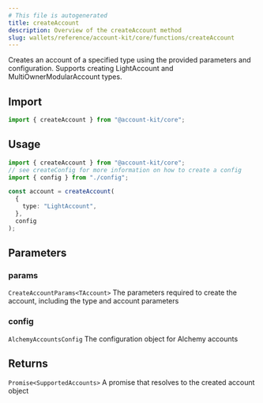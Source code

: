 ```yaml
---
# This file is autogenerated
title: createAccount
description: Overview of the createAccount method
slug: wallets/reference/account-kit/core/functions/createAccount
---
```


Creates an account of a specified type using the provided parameters and configuration. Supports creating LightAccount and MultiOwnerModularAccount types.

## Import

```ts
import { createAccount } from "@account-kit/core";
```

## Usage

```ts
import { createAccount } from "@account-kit/core";
// see createConfig for more information on how to create a config
import { config } from "./config";

const account = createAccount(
  {
    type: "LightAccount",
  },
  config
);
```

## Parameters

### params

`CreateAccountParams<TAccount>`
The parameters required to create the account, including the type and account parameters

### config

`AlchemyAccountsConfig`
The configuration object for Alchemy accounts

## Returns

`Promise<SupportedAccounts>`
A promise that resolves to the created account object
